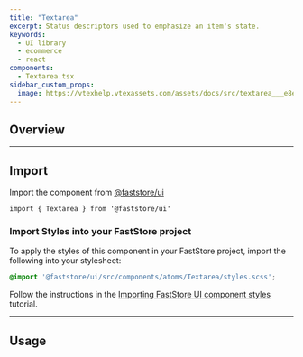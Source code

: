 ```yaml
---
title: "Textarea"
excerpt: Status descriptors used to emphasize an item's state.
keywords:
  - UI library
  - ecommerce
  - react
components:
  - Textarea.tsx
sidebar_custom_props:
  image: https://vtexhelp.vtexassets.com/assets/docs/src/textarea___e8ea154f93f83a4e740ec760311665b0.png
---
```


## Overview


---

## Import

Import the component from [@faststore/ui](https://developers.vtex.com/docs/guides/faststore/components-index)

```tsx
import { Textarea } from '@faststore/ui'
```

### Import Styles into your FastStore project

To apply the styles of this component in your FastStore project, import the following into your stylesheet:

```scss
@import '@faststore/ui/src/components/atoms/Textarea/styles.scss';
```

Follow the instructions in the [Importing FastStore UI component styles](https://developers.vtex.com/docs/guides/faststore/using-themes-importing-ui-components-styles) tutorial.

---

## Usage

